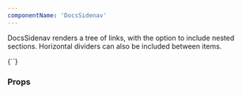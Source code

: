 ```yaml
---
componentName: 'DocsSidenav'
---
```


DocsSidenav renders a tree of links, with the option to include nested sections. Horizontal dividers can also be included between items.

<LiveComponent>
{`<DocsSidenav
  product="${componentProps.product.testValue}"
  currentPath="${componentProps.currentPath.testValue}"
  baseRoute="${componentProps.baseRoute.testValue}"
  navData={${JSON.stringify(componentProps.navData.testValue, null, 2)}}
/>`}
</LiveComponent>

<UsageDetails packageJson={packageJson} />

### Props

<PropsTable props={componentProps} />
